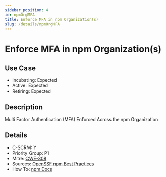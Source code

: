 ```yaml
---
sidebar_position: 4
id: npmOrgMFA
title: Enforce MFA in npm Organization(s)
slug: /details/npmOrgMFA
---
```


# Enforce MFA in npm Organization(s)

## Use Case

- Incubating: Expected
- Active: Expected
- Retiring: Expected

## Description

Multi Factor Authentication (MFA) Enforced Across the npm Organization

## Details

- C-SCRM: Y
- Priority Group: P1
- Mitre: [CWE-308](https://cwe.mitre.org/data/definitions/308.html)
- Sources: [OpenSSF npm Best Practices](https://github.com/ossf/package-manager-best-practices/blob/main/published/npm.md)
- How To: [npm Docs](https://docs.npmjs.com/requiring-two-factor-authentication-in-your-organization)

